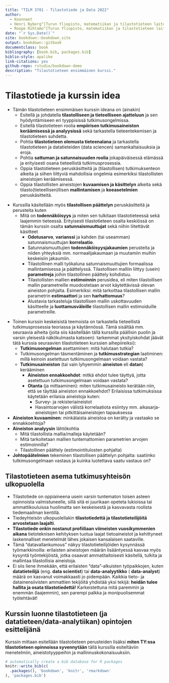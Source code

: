 ```yaml
--- 
title: "TILM 3701 - Tilastotiede ja Data 2022"
author:
  - Koonneet
  - Henri Nyberg^[Turun Yliopisto, matematiikan ja tilastotieteen laitos, henri.nyberg@utu.fi]
  - Roope Rihtamo^[Turun Yliopisto, matematiikan ja tilastotieteen laitos, roope.rihtamo@utu.fi]
date: "`r Sys.Date()`"
site: bookdown::bookdown_site
output: bookdown::gitbook
documentclass: book
bibliography: [book.bib, packages.bib]
biblio-style: apalike
link-citations: yes
github-repo: rstudio/bookdown-demo
description: "Tilastotieteen ensimmäinen kurssi."
---
```


# Tilastotiede ja kurssin idea {-}

- Tämän tilastotieteen ensimmäisen kurssin ideana on (ainakin)
  - Esitellä ja johdatella __tilastolliseen ja tieteelliseen ajatteluun__ ja sen hyödyntämiseen eri tyyppisissä tutkimusongelmissa.
  - Esitellä tilastotieteen roolia __empiirisen tutkimusaineiston keräämisessä ja analyysissä__ sekä tarkastella tieteentekemisen ja tilastotieteen suhdetta.
  - Pohtia __tilastotieteen olemusta tieteenalana__ ja tarkastella tilastotieteen ja datatieteiden (data sciencen) samankaltaisuuksia ja eroja.
  - Pohtia __sattuman ja satunnaisuuden roolia__ jokapäiväisessä elämässä ja erityisesti osana tieteellistä tutkimusprosessia. 
  - Oppia tilastotieteen peruskäsitteitä ja (tilastollisen) tutkimuksenteon alkeita ja siihen liittyviä mahdollisia ongelmia esimerkiksi tilastollisten aineistojen keräämisessä.
  - Oppia tilastollisten aineistojen __kuvaamisen ja käsittelyn__ alkeita sekä tilasto(tieteellisen)llisen __mallintamisen__ ja __koeasetelmien__ peruskäsitteitä.
  
  
\vspace{0.75cm}

- Kurssilla käsitellään myös __tilastollisen päättelyn__ peruskäsitteitä ja perusteita kuten
  - Mitä on __todennäköisyys__ ja miten sen tulkitaan tilastotieteessä sekä laajemmin tieteessä. Erityisesti tilastotieteen osalta keskiössä on tämän kurssin osalta __satunnaismuuttujat__ sekä niihin liitettävät käsitteet
    - __Odotusarvo__, __varianssi__ ja kahden (tai useamman) satunnaismuuttujan __korrelaatio__.
    - Satunnaismuuttujien __todennäköisyysjakaumien__ perusteita ja niiden yhteyksiä mm. normaalijakaumaan ja muutamiin muihin keskeisiin jakaumiin.
    - Tilastollinen malli työkaluna satunnaismuuttujien formaalissa mallintamisessa ja päättelyssä. Tilastollisen malliin liittyy (usein) __parametreja__ joihin tilastollinen päättely kohdistuu.
    - Tilastollisten mallien __estimoinnin__ perusidea, eli miten tilastollisen mallin parametreille muodostetaan arvot käytettävissä olevan aineiston pohjalta. Esimerkiksi: mitä tarkoittaa tilastollisen mallin parametrin __estimaattori__ ja sen __harhattomuus__?
    - Alustavia tarkasteluja tilastollisen mallin uskottavuuden käsitteelle ja __luottamusväleille__ tilastollisen mallin estimoiduille parametreille.

\vspace{0.75cm}

- Toinen kurssin keskeisistä teemoista on tarkastella tieteellistä tutkimusprosessia teoriassa ja käytännössä. Tämä sisältää mm. seuraavia aiheita (joita siis käsitellään tällä kurssilla päällisin puolin ja varsin yleisestä näkökulmasta katsoen): tarkemmat yksityiskohdat jäävät tätä kurssia seuraavien tilastotieteen kurssien aihepiireiksi):
  - __Tutkimusongelman__ asettaminen: mitä halutaan tutkia?  
  - Tutkimusongelman täsmentäminen ja __tutkimusstrategian__ laatiminen: millä keinoin asetettuun tutkimusongelmaan voidaan vastata?
  - __Tutkimusaineiston__ (tai vain lyhyemmin __aineiston__ eli __datan__) kerääminen
    - __Aineiston ennakkoehdot__: mitkä ehdot tulee täyttyä, jotta asetettuun tutkimusongelmaan voidaan vastata?
    - __Otanta__ (ja mittaaminen): miten tutkimusaineisto kerätään niin, että se täyttää aineiston ennakkoehdot? Erilaisissa tutkimuksissa käytetään erilaisia aineistoja kuten:
      - Survey- ja rekisteriaineistot
      - Havaintoarvojen välistä korrelaatiota esiintyy mm. aikasarja-aineistojen tai pitkittäisaineistojen tapauksessa
- __Aineiston kuvaaminen__: minkälaista aineistoa on kerätty ja vastaako se ennakkoehtoja? 
- __Aineiston analyysin__ lähtökohtia   
  - Mitä tilastollista mallia/malleja käytetään?
  - Mitä tarkoitetaan mallien tuntemattomien parametrien arvojen estimoinnilla?
  - Tilastollinen päättely (estimointitulosten pohjalta)

- __Johtopäätelmien__ tekeminen tilastollisen päättelyn pohjalta: saatiinko tutkimusongelmaan vastaus ja kuinka luotettava saatu vastaus on?

## Tilastotieteen asema tutkimusyhteisön ulkopuolella {-}

- Tilastotiede on oppiaineena usein varsin tuntematon toisen asteen opinnoista valmistuneelle, sillä sitä ei juurikaan opeteta lukioissa tai ammattikouluissa huolimatta sen keskeisestä ja kasvavasta roolista tiedemaailman kentillä.
- Tiedeyhteisön ulkopuolellakin __tilastotiedettä ja tilastotieteilijöitä arvostetaan laajalti__. 
- __Tilastotiede onkin nostanut profiiliaan viimeisten vuosikymmenien aikana__ tietoteknisen kehityksen tuotua laajat tietoaineistot ja kehittyneet laskennalliset menetelmät lähes jokaisen kansalaisen saataville. 
- Tämä "datavallankumous" näkyy tilastotieteilijöiden kysynnässä työmarkkinoilla: erilaisten aineistojen määrän lisääntyessä kasvaa myös kysyntä työntekijöistä, jotka osaavat ammatitaitoisesti käsitellä, tulkita ja mallintaa tilastollisia aineistoja.
- Ei siis liene ihmekään, että erilaisten "data"-alkuisten työpaikkojen, kuten __datatieteilijä__ (eng. __data scientist__) tai __data-analyytikko__ ( __data-analyst__) määrä on kasvanut voimakkaasti jo pidempään. Kaikkia tieto- ja datainensiivisten ammattien tekijöitä yhdistää yksi tekijä: __heidän tulee hallita ja osata tilastotiedettä!__ Karkeistettuna mitä paremmin ja enemmän (laajemmin), sen parempi palkka ja monipuolisemmat työtehtävät!

## Kurssin luonne tilastotieteen (ja datatieteen/data-analytiikan) opintojen esittelijänä {-}

Kurssin mittaan esitellään tilastotieteen perusteiden lisäksi __miten TY:ssa tilastotieteen opinnoissa syvennytään__ tällä kurssilla esiteltäviin menetelmiin, aineistotyyppeihin ja mallinnuskokonaisuuksiin.

```r
# automatically create a bib database for R packages
knitr::write_bib(c(
  .packages(), 'bookdown', 'knitr', 'rmarkdown'
), 'packages.bib')
```

